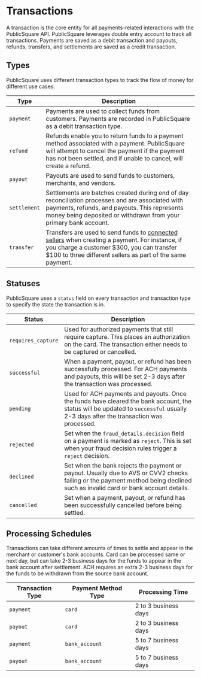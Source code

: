 # Transactions

A transaction is the core entity for all payments-related interactions with the PublicSquare API.
PublicSquare leverages double entry account to track all transactions. Payments are saved as a debit transaction and payouts, refunds, transfers, and settlements are saved as a credit transaction.

## Types

PublicSquare uses different transaction types to track the flow of money for different use cases.

| Type         | Description                                                                                                                                                                                                                        |
|--------------|------------------------------------------------------------------------------------------------------------------------------------------------------------------------------------------------------------------------------------|
| `payment`    | Payments are used to collect funds from customers. Payments are recorded in PublicSquare as a debit transaction type.                                                                                                              |
| `refund`     | Refunds enable you to return funds to a payment method associated with a payment. PublicSquare will attempt to cancel the payment if the payment has not been settled, and if unable to cancel, will create a refund.              |
| `payout`     | Payouts are used to send funds to customers, merchants, and vendors.                                                                                                                                                               |
| `settlement` | Settlements are batches created during end of day reconciliation processes and are associated with payments, refunds, and payouts. This represents money being deposited or withdrawn from your primary bank account.              |
| `transfer`   | Transfers are used to send funds to [connected sellers](/concepts/connections) when creating a payment. For instance, if you charge a customer $300, you can transfer $100 to three different sellers as part of the same payment. |

## Statuses

PublicSquare uses a `status` field on every transaction and transaction type to specify the state the transaction is in.

| Status             | Description                                                                                                                                                                       |
|--------------------|-----------------------------------------------------------------------------------------------------------------------------------------------------------------------------------|
| `requires_capture` | Used for authorized payments that still require capture. This places an authorization on the card. The transaction either needs to be captured or cancelled.                      |
| `successful`       | When a payment, payout, or refund has been successfully processed. For ACH payments and payouts, this will be set 2-3 days after the transaction was processed.                   |
| `pending`          | Used for ACH payments and payouts. Once the funds have cleared the bank account, the status will be updated to `successful` usually 2-3 days after the transaction was processed. |
| `rejected`         | Set when the `fraud_details.decision` field on a payment is marked as `reject`. This is set when your fraud decision rules trigger a `reject` decision.                           |
| `declined`         | Set when the bank rejects the payment or payout. Usually due to AVS or CVV2 checks failing or the payment method being declined such as invalid card or bank account details.     |
| `cancelled`        | Set when a payment, payout, or refund has been successfully cancelled before being settled.                                                                                       |

## Processing Schedules

Transactions can take different amounts of times to settle and appear in the merchant or customer's bank accounts.
Card can be processed same or next day, but can take 2-3 business days for the funds to appear in the bank account after settlement.
ACH requires an extra 2-3 business days for the funds to be withdrawn from the source bank account.

| Transaction Type | Payment Method Type | Processing Time      |
|------------------|---------------------|----------------------|
| `payment`        | `card`              | 2 to 3 business days |
| `payout`         | `card`              | 2 to 3 business days |
| `payment`        | `bank_account`               | 5 to 7 business days |
| `payout`         | `bank_account`               | 5 to 7 business days |

